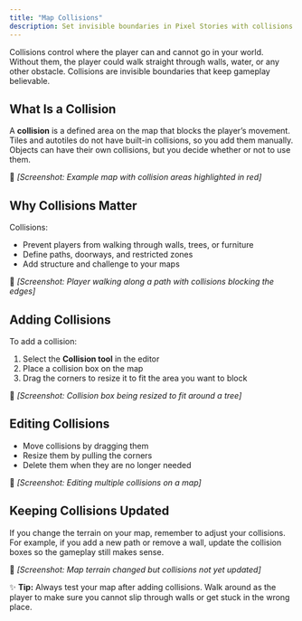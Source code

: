 ```yaml
---
title: "Map Collisions"
description: Set invisible boundaries in Pixel Stories with collisions. Control player movement, block paths, and make your game maps feel realistic.
---
```


Collisions control where the player can and cannot go in your world. Without them, the player could walk straight through walls, water, or any other obstacle. Collisions are invisible boundaries that keep gameplay believable.

## What Is a Collision

A **collision** is a defined area on the map that blocks the player’s movement. Tiles and autotiles do not have built-in collisions, so you add them manually. Objects can have their own collisions, but you decide whether or not to use them.

📸 _\[Screenshot: Example map with collision areas highlighted in red]_

## Why Collisions Matter

Collisions:

- Prevent players from walking through walls, trees, or furniture
- Define paths, doorways, and restricted zones
- Add structure and challenge to your maps

📸 _\[Screenshot: Player walking along a path with collisions blocking the edges]_

## Adding Collisions

To add a collision:

1. Select the **Collision tool** in the editor
2. Place a collision box on the map
3. Drag the corners to resize it to fit the area you want to block

📸 _\[Screenshot: Collision box being resized to fit around a tree]_

## Editing Collisions

- Move collisions by dragging them
- Resize them by pulling the corners
- Delete them when they are no longer needed

📸 _\[Screenshot: Editing multiple collisions on a map]_

## Keeping Collisions Updated

If you change the terrain on your map, remember to adjust your collisions. For example, if you add a new path or remove a wall, update the collision boxes so the gameplay still makes sense.

📸 _\[Screenshot: Map terrain changed but collisions not yet updated]_

✨ **Tip:** Always test your map after adding collisions. Walk around as the player to make sure you cannot slip through walls or get stuck in the wrong place.
